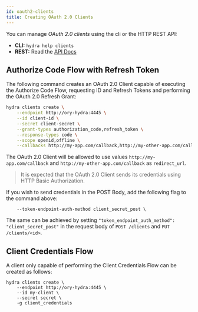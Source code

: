 ```yaml
---
id: oauth2-clients
title: Creating OAuth 2.0 Clients
---
```



You can manage _OAuth 2.0 clients_ using the cli or the HTTP REST API:

- **CLI:** `hydra help clients`
- **REST:** Read the [API Docs](../reference/api)

## Authorize Code Flow with Refresh Token

The following command creates an OAuth 2.0 Client capable of executing the
Authorize Code Flow, requesting ID and Refresh Tokens and performing the OAuth
2.0 Refresh Grant:

```sh
hydra clients create \
    --endpoint http://ory-hydra:4445 \
    --id client-id \
    --secret client-secret \
    --grant-types authorization_code,refresh_token \
    --response-types code \
    --scope openid,offline \
    --callbacks http://my-app.com/callback,http://my-other-app.com/callback
```

The OAuth 2.0 Client will be allowed to use values `http://my-app.com/callback`
and `http://my-other-app.com/callback` as `redirect_url`.

> It is expected that the OAuth 2.0 Client sends its credentials using HTTP
> Basic Authorization.

If you wish to send credentials in the POST Body, add the following flag to the
command above:

```
    --token-endpoint-auth-method client_secret_post \
```

The same can be achieved by setting
`"token_endpoint_auth_method": "client_secret_post"` in the request body of
`POST /clients` and `PUT /clients/<id>`.

## Client Credentials Flow

A client only capable of performing the Client Credentials Flow can be created
as follows:

```
hydra clients create \
    --endpoint http://ory-hydra:4445 \
    --id my-client \
    --secret secret \
    -g client_credentials
```
